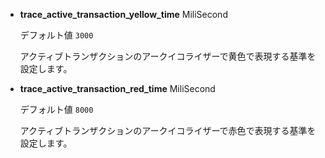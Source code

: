 - **trace_active_transaction_yellow_time** <span class='type'>MiliSecond</span>

  デフォルト値 `3000`

  アクティブトランザクションのアークイコライザーで黄色で表現する基準を設定します。

- **trace_active_transaction_red_time** <span class='type'>MiliSecond</span>

  デフォルト値 `8000`

  アクティブトランザクションのアークイコライザーで赤色で表現する基準を設定します。
